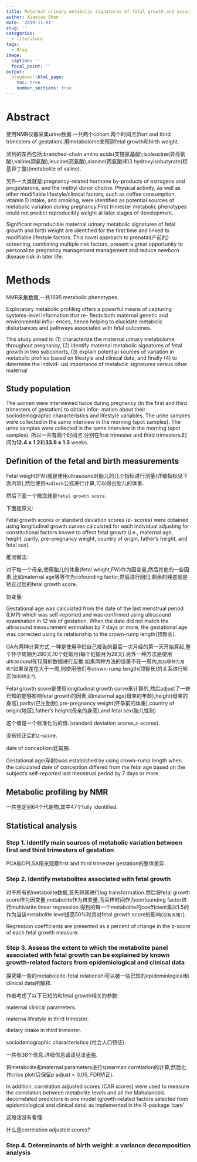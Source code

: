 ```yaml
---
title: Maternal urinary metabolic signatures of fetal growth and associated clinical and environmental factors in the INMA study文献阅读总结
author: Xiaotao Shen
date: '2019-11-01'
slug: ''
categories:
  - literature
tags:
  - Blog
image:
  caption: ''
  focal_point: ''
output:
  blogdown::html_page:
    toc: true
    number_sections: true
---
```


# Abstract

使用NMR仪器采集urine数据.一共两个cohort.两个时间点(fisrt and third trimesters of gestation).用metabolome来预测fetal growth和birth weight.

测到的东西包括:branched-chain amino acids(支链氨基酸);isoleucine(异亮氨酸),valine(颉氨酸),leucine(亮氨酸),alanine(丙氨酸)和3 hydroxyisobutyrate(羟基异丁酸)(metabolite of valine).

另外一大类就是:pregnancy-related hormone by-products of estrogens and progesterone, and the methyl donor choline.
Physical activity, as well as other modifiable lifestyle/clinical factors, such as coffee consumption, vitamin D intake, and smoking, were identified as potential sources of metabolic variation during pregnancy.First trimester metabolic phenotypes could not predict reproducibly weight at later stages of development. 

Significant reproducible maternal urinary metabolic signatures of fetal growth and birth weight are identified for the first time and linked to modifiable lifestyle factors. This novel approach to prenatal(产前的) screening, combining multiple risk factors, present a great opportunity to personalize pregnancy management management and reduce newborn disease risk in later life.


# Methods

NMR采集数据,一共1695 metabolic phenotypes.

Exploratory metabolic profiling offers a powerful means of capturing systems-level information that re- flects both maternal genetic and environmental influ- ences, hence helping to elucidate metabolic disturbances and pathways associated with fetal outcomes.

This study aimed to (1) characterize the maternal urinary metabolome throughout pregnancy, (2) identify maternal metabolic signatures of fetal growth in two subcohorts, (3) explain potential sources of variation in metabolic profiles based on lifestyle and clinical data, and finally (4) to determine the individ- ual importance of metabolic signatures versus other maternal


## Study population

The women were interviewed twice during pregnancy (in the first and third trimesters of gestation) to obtain infor- mation about their sociodemographic characteristics and lifestyle variables. The urine samples were collected in the same interview in the morning (spot samples). The urine samples were collected in the same interview in the morning (spot samples). 所以一共有两个时间点.分别在first trimester and third trimesters.时间为**12.4 ± 1.2**和**33.9 ± 1.3** weeks.

## Definition of the fetal and birth measurements

Fetal weight(FW)就是使用ultrasound对胎儿的几个指标进行测量(详细指标见下面内容),然后使用`Hadlock`公式进行计算,可以得出胎儿的体重.

然后下面一个概念就是`fetal growth score`.

下面是原文:

Fetal growth scores or standard deviation scores (z- scores) were obtained using longitudinal growth curves calculated for each individual adjusting for constitutional factors known to affect fetal growth (i.e., maternal age, height, parity, pre-pregnancy weight, country of origin, father’s height, and fetal sex).

推测做法:

对于每一个母亲,使用胎儿的体重(fetal weight,FW)作为因变量,然后其他的一些因素,比如maternal age等等作为cofounding factor,然后进行回归,剩余的残差就是矫正过后的fetal growth score.

协变量:

Gestational age was calculated from the date of the last menstrual period (LMP) which was self-reported and was confirmed using ultrasound examination in 12 wk of gestation. When the date did not match the ultrasound measurement estimation by 7 days or more, the gestational age was corrected using its relationship to the crown-rump length(顶臀长).

GA有两种计算方式,一种是使用孕妇自己报告的最后一次月经的第一天开始算起,整个怀孕周期为280天.10个妊娠月(每个妊娠月为28天).另外一种方法是使用ultrasound在12周的数据进行反推.如果两种方法的误差不在一周内,`则以哪种为准呢?`如果误差在大于一周,则使用他们与crown-rump length(顶臀长)的关系进行矫正(`如何矫正?`).

Fetal growth score是使用longitudinal growth curve来计算的,然后adjust了一些已知的能够影响fetal growth的因素,如maternal age(母亲的年龄),height(母亲的身高),parity(已生胎数),pre-pregnancy weight(怀孕前的体重),country of origin(地区),father’s height(母亲的身高),and fetal sex(胎儿性别).

这个值是一个标准化后的值.(standard deviation scores,z-scores).

没有矫正后的z-score.

date of conception:妊娠期.

Gestational age(孕龄)was established by using crown–rump length when the calculated date of conception differed from the fetal age based on the subject’s self-reported last menstrual period by 7 days or more.


## Metabolic profiling by NMR

一共鉴定到64个代谢物,其中47个fully identified.

## Statistical analysis

### Step 1. Identify main sources of metabolic variation between first and third trimesters of gestation

PCA和OPLSA用来观察first and third trimester gestation的整体差异.

### Step 2. Identify metabolites associated with fetal growth

对于所有的metabolite数据,首先将其进行log transformation.然后将fetal growth score作为因变量,metabolite作为自变量,而采样时间作为confounding factor进行multivarite linear regression.得到的每一个metabolite的coefficient乘以1.5的作为当该metabolite level提高50%时其对fetal growth score的影响(`没有太懂?`).

Regression coefficients are presented as a percent of change in the z-score of each fetal growth measure.

### Step 3. Assess the extent to which the metabolite panel associated with fetal growth can be explained by known growth-related factors from epidemiological and clinical data

探究哪一些的metaboloite-fetal relationshi可以被一些已知的epidemiological和clinical data所解释.

作者考虑了以下已知的和fetal growth相关的参数:

maternal clinical parameters.

materna lifestyle in third trimester.

dietary intake in third trimester.

sociodemographic characteristics (社会人口特征).

一共有38个信息.详细信息请请见该[表格](https://office365stanford-my.sharepoint.com/:x:/r/personal/shenxt_stanford_edu/_layouts/15/Doc.aspx?sourcedoc=%7BE1FAE2E0-2B7D-4600-A1E3-2EC7B2391350%7D&file=41467_2019_11881_MOESM4_ESM.xlsx&action=default&mobileredirect=true).

将metabolite和maternal parameters进行spearman correlation的计算,然后化作crios plot(只保留p adjust < 0.05, FDR矫正).


In addition, correlation adjusted scores (CAR scores) were used to measure the correlation between metabolite levels and all the Mahalanobis decorrelated predictors in one model (growth-related factors selected from epidemiological and clinical data) as implemented in the R-package ‘care’

这段话没有看懂.

什么是correlation adjusted scores?

### Step 4. Determinants of birth weight: a variance decomposition analysis




